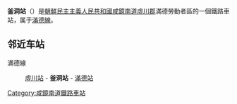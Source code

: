 {{unreferenced|time=2015-02-18T13:04:22+00:00}}
{{朝鮮半島車站資訊
|公司色 = blue
|文字色 = 
|站名 = 釜洞站
|圖片 = 
|pxl = 
|圖片說明 =
|前一站 = [[虛川站|虛川]]
|前一站距離 = 6.6
|後一站距離 = 3.7
|後一站 = [[满德站|满德]]
|所屬路線 = [[滿德線|滿德線]]
|距離 = 6.6
|起點站 = [[虛川站|虛川]]
|諺文 = 부동역
|朝鮮漢字 = 釜洞驛
|文觀部式 = Budong-yeok
|馬-賴式 = Pudong-yŏk
|副站名 = 
|車站編號 = 
|停站路線數 = 
|所屬公司 = [[朝鮮民主主義人民共和國鐵道省|朝鮮民主主義人民共和國鐵道省]]
|所在地 =[[咸鏡南道|咸鏡南道]][[虛川郡|虛川郡]]滿德勞動者區
|車站構造 = 地面车站
|月台配置 = 
|啟用年月日 =
|廢站年月日 = 
|上下車人次 = 
|統計年度 = 
|轉車 = 
|備註 = 
|全寬備註 = 
}}

'''釜洞站'''（{{lang-ko|부동역}}）是[[朝鮮民主主義人民共和國|朝鮮民主主義人民共和國]][[咸鏡南道|咸鏡南道]][[虛川郡|虛川郡]]滿德勞動者區的一個鐵路車站，属于[[滿德線|滿德線]]。

==邻近车站==
滿德線
:[[虛川站|虛川站]] - '''釜洞站''' - [[滿德站|滿德站]]

{{朝鲜铁路小作品}}

{{滿德線}}

[[Category:咸鏡南道鐵路車站|Category:咸鏡南道鐵路車站]]